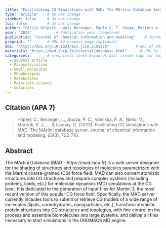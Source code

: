 ```yaml
---
title: "Facilitating CG Simulations with MAD: The MArtini Database Server"          # Paper title (required)
type: "article"    # do not change
sidebar: false     # do not change
toc: false         # do not change
author: "Cécile Hilpert, Louis Beranger, Paulo C. T. Souza, Petteri A. Vainikka, Vincent Nieto, Siewert J. Marrink, Luca Monticelli and Guillaume Launay"         # Paper authors (required)
year: "2023"           # Publication year (required)
publication: "Journal of chemical information and modeling"    # Journal or similar (required)
preprint: ""       # URL to prepint page (optional)  
doi: "https://doi.org/10.1021/acs.jcim.2c01375"            # URL of DOI (required)  
materials: "https://mad.ibcp.fr/tutorial/database.html"      # URL to suplementary info (optional)
categories:        # (required) these keywords will create tags for further filtering. 
  - Journal article
  - Parametrization
  - Small molecules
  - Phopholipids
  - Metabolites
  - Materials science
  - Cofactors
---
```


<!-- 
The info below is just an example. 

Both fields are required and they have to be replaced with the respective info for each paper. 

Please notice the `> ` symbol before the citation, it gives it additional styling.  
-->

## Citation (APA 7)      

> Hilpert, C., Beranger, L., Souza, P. C., Vainikka, P. A., Nieto, V., Marrink, S. J., ... & Launay, G. (2023). Facilitating CG simulations with MAD: The MArtini database server. Journal of chemical information and modeling, 63(3), 702-710.

## Abstract

The MArtini Database (MAD - https://mad.ibcp.fr) is a web server designed for the sharing of structures and topologies of molecules parametrized with the Martini coarse-grained (CG) force field. MAD can also convert atomistic structures into CG structures and prepare complex systems (including proteins, lipids, etc.) for molecular dynamics (MD) simulations at the CG level. It is dedicated to the generation of input files for Martini 3, the most recent version of this popular CG force field. Specifically, the MAD server currently includes tools to submit or retrieve CG models of a wide range of molecules (lipids, carbohydrates, nanoparticles, etc.), transform atomistic protein structures into CG structures and topologies, with fine control on the process and assemble biomolecules into large systems, and deliver all files necessary to start simulations in the GROMACS MD engine.